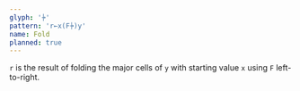 ```yaml
---
glyph: '⍆'
pattern: 'r←x(F⍆)y'
name: Fold
planned: true
---
```


`r` is the result of folding the major cells of `y` with starting value `x` using `F` left-to-right.